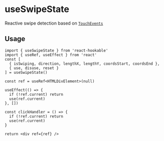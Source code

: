 # useSwipeState

Reactive swipe detection based on [`TouchEvents`](https://developer.mozilla.org/en-US/docs/Web/API/TouchEvent)

## Usage

```tsx
import { useSwipeState } from 'react-hookable'
import { useRef, useEffect } from 'react'
const [
  { isSwiping, direction, lengthX, lengthY, coordsStart, coordsEnd },
  { use, disuse, reset }
] = useSwipeState()

const ref = useRef<HTMLDivElement>(null)

useEffect(() => {
  if (!ref.current) return
  use(ref.current)
}, [])

const clickHandler = () => {
  if (!ref.current) return
  use(ref.current)
}

return <div ref={ref} />
```
